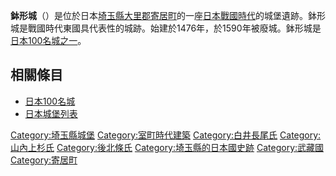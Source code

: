 {{日本城郭概要表|
img =Image:Hatigatajou_Honmaru.JPG|
img_capt = 本丸跡|
img_width =220px|
name = 鉢形城|
pref = 埼玉縣|
ar_called = 鉢形城|
struct = 連郭式平山城|
tower_struct = 無|
builders = [[長尾景春|長尾景春]]|
build_y = 1476年（文明8年）|
revamp = 田丸直昌、森忠政|
rulers =[[長尾景春|長尾景春]]、[[上杉顕定|上杉顕定]]、[[北条氏邦|北条氏邦]]|
reject_y = 天正18年（1590年）|
remains =土壘、堀
|cultural asset = 國家史跡|
location = {{Coord|36|6|35.04|N|139|11|45.54|E|scale:20000}}|
}}

'''鉢形城'''（{{lang|ja|はちがたじょう}}）是位於日本[[埼玉縣|埼玉縣]][[大里郡|大里郡]][[寄居町|寄居町]]的一座[[日本戰國時代|日本戰國時代]]的城堡遺跡。鉢形城是戰國時代東國具代表性的城跡。始建於1476年，於1590年被廢城。鉢形城是[[日本100名城|日本100名城之一]]。


== 相關條目 ==
*[[日本100名城|日本100名城]]
*[[日本城堡列表|日本城堡列表]]

{{日本100名城}}
{{DEFAULTSORT:Hachigata-jo}}
[[Category:埼玉縣城堡|Category:埼玉縣城堡]]
[[Category:室町時代建築|Category:室町時代建築]]
[[Category:白井長尾氏|Category:白井長尾氏]]
[[Category:山內上杉氏|Category:山內上杉氏]]
[[Category:後北條氏|Category:後北條氏]]
[[Category:埼玉縣的日本國史跡|Category:埼玉縣的日本國史跡]]
[[Category:武藏國|Category:武藏國]]
[[Category:寄居町|Category:寄居町]]